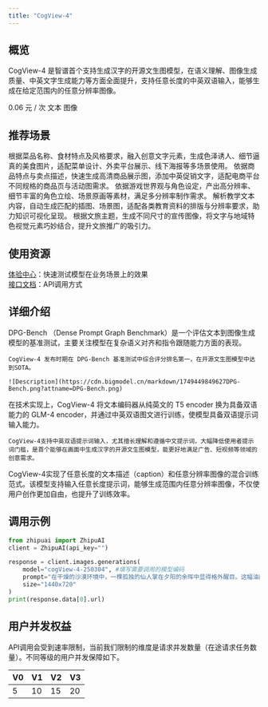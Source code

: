 ```yaml
---
title: "CogView-4"
---
```


## <Icon icon="rectangle-list" iconType="solid" color="#134CFF" size={28} />   概览

CogView-4 是智谱首个支持生成汉字的开源文生图模型，在语义理解、图像生成质量、中英文字生成能力等方面全面提升，支持任意长度的中英双语输入，能够生成在给定范围内的任意分辨率图像。

<CardGroup cols={3}>
  <Card title="价格" icon="circle-dollar">
    0.06 元 / 次
  </Card>
  <Card title="输入模态" icon="arrow-down-right">
    文本
  </Card>
  <Card title="输出模态" icon="arrow-down-left">
    图像
  </Card>
</CardGroup>

## <Icon icon="stars" iconType="solid" color="#134CFF" size={28} />   推荐场景

<AccordionGroup>
  <Accordion title="餐饮美食宣传" defaultOpen icon="pot-food">
    根据菜品名称、食材特点及风格要求，融入创意文字元素，生成色泽诱人、细节逼真的美食图片，适配菜单设计、外卖平台展示、线下海报等多场景使用。
  </Accordion>
  <Accordion title="电商产品配图" defaultOpen icon="computer-classic">
    依据商品特点与卖点描述，快速生成高清商品展示图，添加中英促销文字，适配电商平台不同规格的商品页与活动图需求。
  </Accordion>
  <Accordion title="游戏素材创作" defaultOpen icon="gamepad-modern">
    依据游戏世界观与角色设定，产出高分辨率、细节丰富的角色立绘、场景原画等素材，满足多分辨率制作需求。
  </Accordion>
  <Accordion title="教育资料配图" defaultOpen icon="image-polaroid">
    解析教学文本内容，自动生成匹配的插图、场景图，适配各类教育资料的排版与分辨率要求，助力知识可视化呈现。
  </Accordion>
  <Accordion title="文旅宣传制作" defaultOpen icon="map-location-dot">
    根据文旅主题，生成不同尺寸的宣传图像，将文字与地域特色视觉元素巧妙结合，提升文旅推广的吸引力。
  </Accordion>
</AccordionGroup>

## <Icon icon="bars-sort" iconType="solid" color="#134CFF" size={28} />   使用资源

[体验中心](https://www.bigmodel.cn/trialcenter/modeltrial/multimodal?modelCode=cogview-4-250304)：快速测试模型在业务场景上的效果\
[接口文档](https://bigmodel.cn/dev/api/image-model/cogview)：API调用方式

## <Icon icon="arrow-down-from-line" iconType="solid" color="#134CFF" size={28} />   详细介绍

<Steps>
  <Step title="发布时模型性能达到 SOTA" titleSize="h3">
    DPG-Bench （Dense Prompt Graph Benchmark）是一个评估文本到图像生成模型的基准测试，主要关注模型在复杂语义对齐和指令跟随能力方面的表现。

    CogView-4 发布时期在 DPG-Bench 基准测试中综合评分排名第一，在开源文生图模型中达到SOTA。

    ![Description](https://cdn.bigmodel.cn/markdown/1749449849627DPG-Bench.png?attname=DPG-Bench.png)
  </Step>
  <Step title="更好的中文理解与生成" iconType="regular" stepNumber={2} titleSize="h3">
    在技术实现上，CogView-4 将文本编码器从纯英文的 T5 encoder 换为具备双语能力的 GLM-4 encoder，并通过中英双语图文进行训练，使模型具备双语提示词输入能力。

    CogView-4支持中英双语提示词输入，尤其擅长理解和遵循中文提示词，大幅降低使用者提示词门槛，是首个能够在画面中生成汉字的开源文生图模型，能更好地满足广告、短视频等领域的创意需求。
  </Step>
  <Step title="任意分辨率，任意长度提示词" iconType="regular" stepNumber={3} titleSize="h3">
    CogView-4实现了任意长度的文本描述（caption）和任意分辨率图像的混合训练范式。该模型支持输入任意长度提示词，能够生成范围内任意分辨率图像，不仅使用户创作更加自由，也提升了训练效率。
  </Step>
</Steps>

## <Icon icon="rectangle-code" iconType="solid" color="#134CFF" size={28} />   调用示例

```python
from zhipuai import ZhipuAI
client = ZhipuAI(api_key="")

response = client.images.generations(
    model="cogView-4-250304", #填写需要调用的模型编码
    prompt="在干燥的沙漠环境中，一棵孤独的仙人掌在夕阳的余晖中显得格外醒目。这幅油画捕捉了仙人掌坚韧的生命力和沙漠中的壮丽景色，色彩饱满且表现力强烈。",
    size="1440x720"
)
print(response.data[0].url)
```

## <Icon icon="square-user" iconType="solid" color="#134CFF" size={28} />   用户并发权益

API调用会受到速率限制，当前我们限制的维度是请求并发数量（在途请求任务数量）。不同等级的用户并发保障如下。

| V0 | V1 | V2 | V3 |
| --- | --- | --- | --- |
| 5  | 10 | 15 | 20 |
